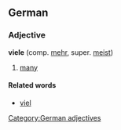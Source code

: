 ==German==
===Adjective===
'''viele''' (comp. [[mehr]], super. [[meist]])
#[[many]]

====Related words====
* [[viel]]

[[Category:German adjectives]]